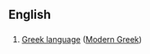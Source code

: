 ==English==

==={{abbreviation-old|en}}===
{{head|en}}
# [[Hellenic|Greek language]] ([[Modern Greek]])